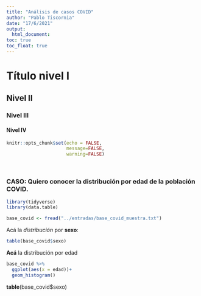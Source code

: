 ```yaml
---
title: "Análisis de casos COVID"
author: "Pablo Tiscornia"
date: "17/6/2021"
output: 
  html_document:
toc: true
toc_float: true
---
```


# Título nivel I

## Nivel II

### Nivel III

#### Nivel IV


```r
knitr::opts_chunk$set(echo = FALSE,
                      message=FALSE, 
                      warning=FALSE)
```

<br>

### CASO: Quiero conocer la distribución por edad de la población COVID.

```r
library(tidyverse)
library(data.table)

base_covid <- fread("../entradas/base_covid_muestra.txt")
```

Acá la *distribución* por **sexo**:

```r
table(base_covid$sexo)
```

**Acá** la distribución por edad

```r
base_covid %>% 
  ggplot(aes(x = edad))+
  geom_histogram()
```



**table**(base_covid$sexo)
